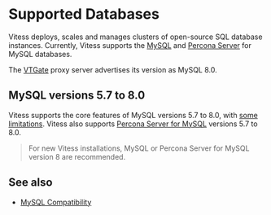 # Supported Databases

Vitess deploys, scales and manages clusters of open-source SQL database instances. Currently, Vitess supports the [MySQL](https://www.mysql.com/) and [Percona Server](https://www.percona.com/software/mysql-database/percona-server) for MySQL databases.

The [VTGate](../v17_concepts/vtgate) proxy server advertises its version as MySQL 8.0.

## MySQL versions 5.7 to 8.0
Vitess supports the core features of MySQL versions 5.7 to 8.0, with [some limitations](../v17_reference/compatibility/mysql-compatibility). Vitess also supports [Percona Server for MySQL](https://www.percona.com/software/mysql-database/percona-server) versions 5.7 to 8.0.

> For new Vitess installations, MySQL or Percona Server for MySQL version 8 are recommended.

## See also
- [MySQL Compatibility](../v17_reference/compatibility/mysql-compatibility/)